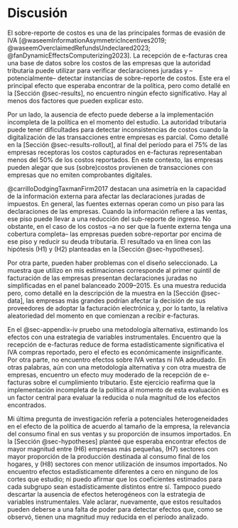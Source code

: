# Discusión {#sec-discussion}

El sobre-reporte de costos es una de las principales formas de evasión de IVA [@waseemInformationAsymmetricIncentives2019; @waseemOverclaimedRefundsUndeclared2023; @fanDynamicEffectsComputerizing2023]. La recepción de e-facturas crea una base de datos sobre los costos de las empresas que la autoridad tributaria puede utilizar para verificar declaraciones juradas y –potencialmente– detectar instancias de sobre-reporte de costos. Este era el principal efecto que esperaba encontrar de la política, pero como detallé en la [Sección @sec-results], no encuentro ningún efecto significativo. Hay al menos dos factores que pueden explicar esto.

Por un lado, la ausencia de efecto puede deberse a la implementación incompleta de la política en el momento del estudio. La autoridad tributaria puede tener dificultades para detectar inconsistencias de costos cuando la digitalización de las transacciones entre empresas es parcial. Como detallé en la [Sección @sec-results-rollout], al final del período para el 75% de las empresas receptoras los costos capturados en e-facturas representaban menos del 50% de los costos reportados. En este contexto, las empresas pueden alegar que sus (sobre)costos provienen de transacciones con empresas que no emiten comprobantes digitales.

@carrilloDodgingTaxmanFirm2017 destacan una asimetría en la capacidad de la información externa para afectar las declaraciones juradas de impuestos. En general, las fuentes externas operan como un piso para las declaraciones de las empresas. Cuando la información refiere a las ventas, ese piso puede llevar a una reducción del sub-reporte de ingreso. No obstante, en el caso de los costos –a no ser que la fuente externa tenga una cobertura completa– las empresas pueden sobre-reportar por encima de ese piso y reducir su deuda tributaria. El resultado va en línea con las hipótesis (H1) y (H2) planteadas en la [Sección @sec-hypotheses].

Por otra parte, pueden haber problemas con el diseño seleccionado. La muestra que utilizo en mis estimaciones corresponde al primer quintil de facturación de las empresas presentan declaraciones juradas no simplificadas en el panel balanceado 2009–2015. Es una muestra reducida pero, como detallé en la descripción de la muestra en la [Sección @sec-data], las empresas más grandes podrían afectar la decisión de sus proveedores de adoptar la facturación electrónica y, por lo tanto, la relativa aleatoriedad del momento en que comienzan a recibir e-facturas.

En el @sec-appendix-iv pruebo una metodología alternativa, estimando los efectos con una estrategia de variables instrumentales. Encuentro que la recepción de e-facturas reduce de forma estadísticamente significativa el IVA compras reportado, pero el efecto es económicamente insignificante. Por otra parte, no encuentro efectos sobre IVA ventas ni IVA adeudado. En otras palabras, aún con una metodología alternativa y con otra muestra de empresas, encuentro un efecto muy moderado de la recepción de e-facturas sobre el cumplimiento tributario. Este ejercicio reafirma que la implementación incompleta de la política al momento de esta evaluación es un factor central para evaluar la reducida o nula magnitud de los efectos encontrados.

Mi última pregunta de investigación refería a potenciales heterogeneidades en el efecto de la política de acuerdo al tamaño de la empresa, la relevancia del consumo final en sus ventas y su proporción de insumos importados. En la [Sección @sec-hypotheses] planteé que esperaba encontrar efectos de mayor magnitud entre (H6) empresas más pequeñas, (H7) sectores con mayor proporción de la producción destinada al consumo final de los hogares, y (H8) sectores con menor utilización de insumos importados. No encuentro efectos estadísticamente diferentes a cero en ninguno de los cortes que estudio; ni puedo afirmar que los coeficientes estimados para cada subgrupo sean estadísticamente distintos entre sí. Tampoco puedo descartar la ausencia de efectos heterogéneos con la estrategia de variables instrumentales. Vale aclarar, nuevamente, que estos resultados pueden deberse a una falta de poder para detectar efectos que, como se observó, tienen una magnitud muy reducida en el período analizado.
